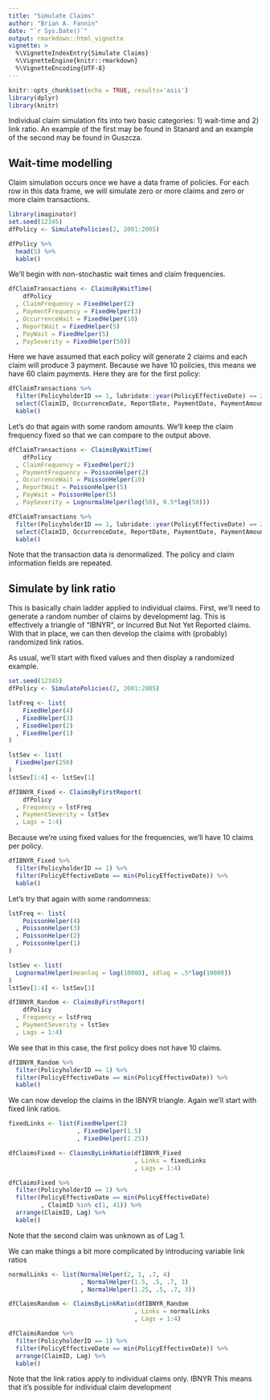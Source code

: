 ```yaml
---
title: "Simulate Claims"
author: "Brian A. Fannin"
date: "`r Sys.Date()`"
output: rmarkdown::html_vignette
vignette: >
  %\VignetteIndexEntry{Simulate Claims}
  %\VignetteEngine{knitr::rmarkdown}
  %\VignetteEncoding{UTF-8}
---
```


```r
knitr::opts_chunk$set(echo = TRUE, results='asis')
library(dplyr)
library(knitr)
```

Individual claim simulation fits into two basic categories: 1) wait-time and 2) link ratio. An example of the first may be found in Stanard and an example of the second may be found in Guszcza.

## Wait-time modelling

Claim simulation occurs once we have a data frame of policies. For each row in this data frame, we will simulate zero or more claims and zero or more claim transactions. 

```r
library(imaginator)
set.seed(12345)
dfPolicy <- SimulatePolicies(2, 2001:2005)

dfPolicy %>% 
  head(5) %>% 
  kable()
```

We'll begin with non-stochastic wait times and claim frequencies.

```r
dfClaimTransactions <- ClaimsByWaitTime(
    dfPolicy
  , ClaimFrequency = FixedHelper(2)
  , PaymentFrequency = FixedHelper(3)
  , OccurrenceWait = FixedHelper(10)
  , ReportWait = FixedHelper(5)
  , PayWait = FixedHelper(5)
  , PaySeverity = FixedHelper(50))
```

Here we have assumed that each policy will generate 2 claims and each claim will produce 3 payment. Because we have 10 policies, this means we have 60 claim payments. Here they are for the first policy:

```r
dfClaimTransactions %>% 
  filter(PolicyholderID == 1, lubridate::year(PolicyEffectiveDate) == 2001) %>% 
  select(ClaimID, OccurrenceDate, ReportDate, PaymentDate, PaymentAmount) %>% 
  kable()
```

Let's do that again with some random amounts. We'll keep the claim frequency fixed so that we can compare to the output above.

```r
dfClaimTransactions <- ClaimsByWaitTime(
    dfPolicy
  , ClaimFrequency = FixedHelper(2)
  , PaymentFrequency = PoissonHelper(2)
  , OccurrenceWait = PoissonHelper(10)
  , ReportWait = PoissonHelper(5)
  , PayWait = PoissonHelper(5)
  , PaySeverity = LognormalHelper(log(50), 0.5*log(50)))
```

```r
dfClaimTransactions %>% 
  filter(PolicyholderID == 1, lubridate::year(PolicyEffectiveDate) == 2001) %>% 
  select(ClaimID, OccurrenceDate, ReportDate, PaymentDate, PaymentAmount) %>% 
  kable()
```

Note that the transaction data is denormalized. The policy and claim information fields are repeated.

## Simulate by link ratio

This is basically chain ladder applied to individual claims. First, we'll need to generate a random number of claims by developmemt lag. This is effectively a triangle of "IBNYR", or Incurred But Not Yet Reported claims. With that in place, we can then develop the claims with (probably) randomized link ratios.

As usual, we'll start with fixed values and then display a randomized example.

```r
set.seed(12345)
dfPolicy <- SimulatePolicies(2, 2001:2005)

lstFreq <- list(
    FixedHelper(4)
  , FixedHelper(3)
  , FixedHelper(2)
  , FixedHelper(1)
)

lstSev <- list(
  FixedHelper(250)
)
lstSev[1:4] <- lstSev[1]

dfIBNYR_Fixed <- ClaimsByFirstReport(
    dfPolicy
  , Frequency = lstFreq
  , PaymentSeverity = lstSev
  , Lags = 1:4)
```

Because we're using fixed values for the frequencies, we'll have 10 claims per policy.

```r
dfIBNYR_Fixed %>% 
  filter(PolicyholderID == 1) %>% 
  filter(PolicyEffectiveDate == min(PolicyEffectiveDate)) %>% 
  kable()
```

Let's try that again with some randomness:

```r
lstFreq <- list(
    PoissonHelper(4)
  , PoissonHelper(3)
  , PoissonHelper(2)
  , PoissonHelper(1)
)

lstSev <- list(
  LognormalHelper(meanlog = log(10000), sdlog = .5*log(10000))
)
lstSev[1:4] <- lstSev[1]

dfIBNYR_Random <- ClaimsByFirstReport(
    dfPolicy
  , Frequency = lstFreq
  , PaymentSeverity = lstSev
  , Lags = 1:4)
```

We see that in this case, the first policy does not have 10 claims.

```r
dfIBNYR_Random %>% 
  filter(PolicyholderID == 1) %>% 
  filter(PolicyEffectiveDate == min(PolicyEffectiveDate)) %>% 
  kable()
```

We can now develop the claims in the IBNYR triangle. Again we'll start with fixed link ratios.

```r
fixedLinks <- list(FixedHelper(2)
                   , FixedHelper(1.5)
                   , FixedHelper(1.25))
```

```r
dfClaimsFixed <- ClaimsByLinkRatio(dfIBNYR_Fixed
                                   , Links = fixedLinks
                                   , Lags = 1:4)
```

```r
dfClaimsFixed %>% 
  filter(PolicyholderID == 1) %>% 
  filter(PolicyEffectiveDate == min(PolicyEffectiveDate)
         , ClaimID %in% c(1, 41)) %>%
  arrange(ClaimID, Lag) %>% 
  kable()
```

Note that the second claim was unknown as of Lag 1.

We can make things a bit more complicated by introducing variable link ratios

```r
normalLinks <- list(NormalHelper(2, 1, .7, 4)
                    , NormalHelper(1.5, .5, .7, 3)
                    , NormalHelper(1.25, .5, .7, 3))

dfClaimsRandom <- ClaimsByLinkRatio(dfIBNYR_Random
                                   , Links = normalLinks
                                   , Lags = 1:4)
```

```r
dfClaimsRandom %>% 
  filter(PolicyholderID == 1) %>% 
  filter(PolicyEffectiveDate == min(PolicyEffectiveDate)) %>%
  arrange(ClaimID, Lag) %>% 
  kable()
```

Note that the link ratios apply to individual claims only. IBNYR This means that it's possible for individual claim development
